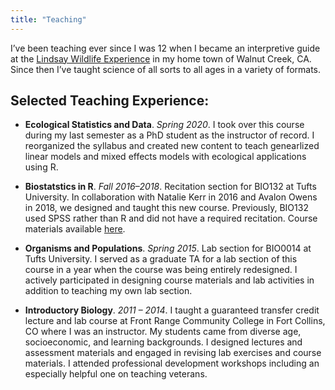 ```yaml
---
title: "Teaching"
---
```


I've been teaching ever since I was 12 when I became an interpretive guide at the [Lindsay Wildlife Experience](https://lindsaywildlife.org/) in my home town of Walnut Creek, CA. Since then I've taught science of all sorts to all ages in a variety of formats.

## Selected Teaching Experience:

-   **Ecological Statistics and Data**.
    *Spring 2020*.
    I took over this course during my last semester as a PhD student as the instructor of record.
    I reorganized the syllabus and created new content to teach genearlized linear models and mixed effects models with ecological applications using R.

-   **Biostatstics in R**.
    *Fall 2016--2018*.
    Recitation section for BIO132 at Tufts University.
    In collaboration with Natalie Kerr in 2016 and Avalon Owens in 2018, we designed and taught this new course.
    Previously, BIO132 used SPSS rather than R and did not have a required recitation.
    Course materials available [here](https://github.com/Aariq/biotstatistics-recitation-2018).

-   **Organisms and Populations**.
    *Spring 2015*.
    Lab section for BIO0014 at Tufts University.
    I served as a graduate TA for a lab section of this course in a year when the course was being entirely redesigned.
    I actively participated in designing course materials and lab activities in addition to teaching my own lab section.

-   **Introductory Biology**.
    *2011 -- 2014*.
    I taught a guaranteed transfer credit lecture and lab course at Front Range Community College in Fort Collins, CO where I was an instructor.
    My students came from diverse age, socioeconomic, and learning backgrounds.
    I designed lectures and assessment materials and engaged in revising lab exercises and course materials.
    I attended professional development workshops including an especially helpful one on teaching veterans.
